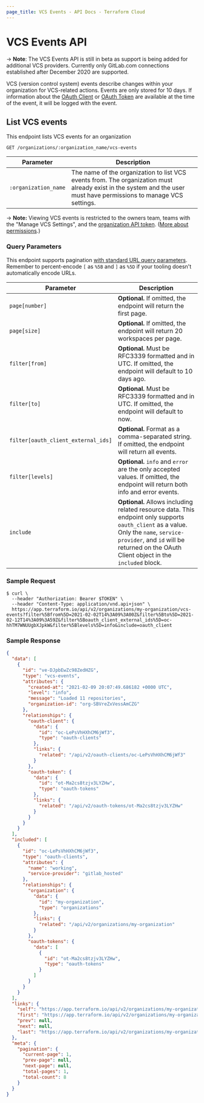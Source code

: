 ```yaml
---
page_title: VCS Events - API Docs - Terraform Cloud
---
```


# VCS Events API

-> **Note**: The VCS Events API is still in beta as support is being added for additional VCS providers. Currently only GitLab.com connections established after December 2020 are supported.

VCS (version control system) events describe changes within your organization for VCS-related actions. Events are only stored for 10 days. If information about the [OAuth Client](/terraform/cloud-docs/api-docs/oauth-clients) or [OAuth Token](/terraform/cloud-docs/api-docs/oauth-tokens) are available at the time of the event, it will be logged with the event.

## List VCS events

This endpoint lists VCS events for an organization

`GET /organizations/:organization_name/vcs-events`

| Parameter            | Description                                                                                                                                                        |
| -------------------- | ------------------------------------------------------------------------------------------------------------------------------------------------------------------ |
| `:organization_name` | The name of the organization to list VCS events from. The organization must already exist in the system and the user must have permissions to manage VCS settings. |

-> **Note:** Viewing VCS events is restricted to the owners team, teams with the "Manage VCS Settings", and the [organization API token](/terraform/cloud-docs/users-teams-organizations/api-tokens#organization-api-tokens). ([More about permissions](/terraform/cloud-docs/users-teams-organizations/permissions).)

### Query Parameters

This endpoint supports pagination [with standard URL query parameters](/terraform/cloud-docs/api-docs#query-parameters). Remember to percent-encode `[` as `%5B` and `]` as `%5D` if your tooling doesn't automatically encode URLs.

| Parameter                           | Description                                                                                                                                                                                                                     |
| ----------------------------------- | ------------------------------------------------------------------------------------------------------------------------------------------------------------------------------------------------------------------------------- |
| `page[number]`                      | **Optional.** If omitted, the endpoint will return the first page.                                                                                                                                                              |
| `page[size]`                        | **Optional.** If omitted, the endpoint will return 20 workspaces per page.                                                                                                                                                      |
| `filter[from]`                      | **Optional.** Must be RFC3339 formatted and in UTC. If omitted, the endpoint will default to 10 days ago.                                                                                                                       |
| `filter[to]`                        | **Optional.** Must be RFC3339 formatted and in UTC. If omitted, the endpoint will default to now.                                                                                                                               |
| `filter[oauth_client_external_ids]` | **Optional.** Format as a comma-separated string. If omitted, the endpoint will return all events.                                                                                                                              |
| `filter[levels]`                    | **Optional.** `info` and `error` are the only accepted values. If omitted, the endpoint will return both info and error events.                                                                                                 |
| `include`                           | **Optional.** Allows including related resource data. This endpoint only supports `oauth_client` as a value. Only the `name`, `service-provider`, and `id` will be returned on the OAuth Client object in the `included` block. |

### Sample Request

```shell
$ curl \
  --header "Authorization: Bearer $TOKEN" \
  --header "Content-Type: application/vnd.api+json" \
  https://app.terraform.io/api/v2/organizations/my-organization/vcs-events?filter%5Bfrom%5D=2021-02-02T14%3A09%3A00Z&filter%5Bto%5D=2021-02-12T14%3A09%3A59Z&filter%5Boauth_client_external_ids%5D=oc-hhTM7WNUUgbXJpkW&filter%5Blevels%5D=info&include=oauth_client
```

### Sample Response

```json
{
  "data": [
    {
      "id": "ve-DJpbEwZc98ZedHZG",
      "type": "vcs-events",
      "attributes": {
        "created-at": "2021-02-09 20:07:49.686182 +0000 UTC",
        "level": "info",
        "message": "Loaded 11 repositories",
        "organization-id": "org-SBVreZxVessAmCZG"
      },
      "relationships": {
        "oauth-client": {
          "data": {
            "id": "oc-LePsVhHXhCM6jWf3",
            "type": "oauth-clients"
          },
          "links": {
            "related": "/api/v2/oauth-clients/oc-LePsVhHXhCM6jWf3"
          }
        },
        "oauth-token": {
          "data": {
            "id": "ot-Ma2cs8tzjv3LYZHw",
            "type": "oauth-tokens"
          },
          "links": {
            "related": "/api/v2/oauth-tokens/ot-Ma2cs8tzjv3LYZHw"
          }
        }
      }
    }
  ],
  "included": [
    {
      "id": "oc-LePsVhHXhCM6jWf3",
      "type": "oauth-clients",
      "attributes": {
        "name": "working",
        "service-provider": "gitlab_hosted"
      },
      "relationships": {
        "organization": {
          "data": {
            "id": "my-organization",
            "type": "organizations"
          },
          "links": {
            "related": "/api/v2/organizations/my-organization"
          }
        },
        "oauth-tokens": {
          "data": [
            {
              "id": "ot-Ma2cs8tzjv3LYZHw",
              "type": "oauth-tokens"
            }
          ]
        }
      }
    }
  ],
  "links": {
    "self": "https://app.terraform.io/api/v2/organizations/my-organization/vcs-events?filter%5Bfrom%5D=2021-02-02T14%3A09%3A00Z\u0026filter%5Blevels%5D=info\u0026filter%5Boauth_client_external_ids%5D=oc-LePsVhHXhCM6jWf3\u0026filter%5Bto%5D=2021-02-12T14%3A09%3A59Z\u0026include=oauth_client\u0026organization_name=my-organization\u0026page%5Bnumber%5D=1\u0026page%5Bsize%5D=20",
    "first": "https://app.terraform.io/api/v2/organizations/my-organization/vcs-events?filter%5Bfrom%5D=2021-02-02T14%3A09%3A00Z\u0026filter%5Blevels%5D=info\u0026filter%5Boauth_client_external_ids%5D=oc-LePsVhHXhCM6jWf3\u0026filter%5Bto%5D=2021-02-12T14%3A09%3A59Z\u0026include=oauth_client\u0026organization_name=my-organization\u0026page%5Bnumber%5D=1\u0026page%5Bsize%5D=20",
    "prev": null,
    "next": null,
    "last": "https://app.terraform.io/api/v2/organizations/my-organization/vcs-events?filter%5Bfrom%5D=2021-02-02T14%3A09%3A00Z\u0026filter%5Blevels%5D=info\u0026filter%5Boauth_client_external_ids%5D=oc-LePsVhHXhCM6jWf3\u0026filter%5Bto%5D=2021-02-12T14%3A09%3A59Z\u0026include=oauth_client\u0026organization_name=my-organization\u0026page%5Bnumber%5D=1\u0026page%5Bsize%5D=20"
  },
  "meta": {
    "pagination": {
      "current-page": 1,
      "prev-page": null,
      "next-page": null,
      "total-pages": 1,
      "total-count": 8
    }
  }
}
```
